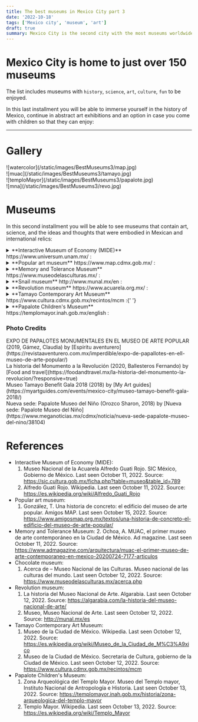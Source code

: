 ```yaml
---
title: The best museums in Mexico City part 3
date: '2022-10-18'
tags: ['Mexico city', 'museum', 'art']
draft: true
summary: Mexico City is the second city with the most museums worldwide.
---
```


# Mexico City is home to just over 150 museums

The list includes museums with `history`, `science`, `art`, `culture`, `fun` to be enjoyed.

In this last installment you will be able to immerse yourself in the history of Mexico, continue in abstract art exhibitions and an option in case you come with children so that they can enjoy:

---

# Gallery

<div className="flex flex-wrap -mx-2 overflow-hidden xl:-mx-2">
  <div className="my-1 px-2 w-full overflow-hidden xl:my-1 xl:px-2 xl:w-1/2">
    ![watercolor](/static/images/BestMuseums3/map.jpg)
  </div>
  <div className="my-1 px-2 w-full overflow-hidden xl:my-1 xl:px-2 xl:w-1/2">
    ![muac](/static/images/BestMuseums3/tamayo.jpg)
  </div>
  <div className="my-1 px-2 w-full overflow-hidden xl:my-1 xl:px-2 xl:w-1/2">
    ![temploMayor](/static/images/BestMuseums3/papalote.jpg)
  </div>
  <div className="my-1 px-2 w-full overflow-hidden xl:my-1 xl:px-2 xl:w-1/2">
    ![mna](/static/images/BestMuseums3/revo.jpg)
  </div>
</div>

# Museums

In this second installment you will be able to see museums that contain art, science, and the ideas and thoughts that were embodied in Mexican and international relics:

<details>
  <summary>**Interactive Museum of Economy (MIDE)** https://www.universum.unam.mx/ :</summary>
  <ul>
    <li type="square"> Context and history. . </li>
    <li type="square"> You will find inside. </li>- A) Permanent exhibition. The exhibitions are all
    related to science and technology. Exhibitions on physics, chemistry, water, the human body, the
    evolution of devices, a planetarium, among others. - B) Temporary exhibitions. There are at the
    moment exhibitions of dinosaurs and birds of the protected area of ​​the university.
    <li type="square"> How to arrive. </li>- A) By the metrobus station Centro Cultural
    Universitario (CCU) and walk. https://www.metrobus.cdmx.gob.mx/mapas-de-sistema/mapa-linea-1 -
    B) By the university metro and take route 3 of the pumabus.
    https://moovitapp.com/index/es-419/transporte_p%C3%BAblico-line-RUTA_3-Ciudad_de_Mexico-822-853996-207287-0
    <li type="square">
      {' '}
      Cost. The cost of general admission is 90 MXN/4.5 dls, for the planetarium it is 15 MXN/0.75 dls
      extra. For the exhibitions it is the same extra fee, and sometimes there are packages that include
      3 extra exhibitions (along with the planetarium) for 125 MXN/6.25 dls. You can buy the tickets
      [here](https://boletos.universum.unam.mx/).{' '}
    </li>
    <li type="square"> Open: Thursday to Sunday from 10 to 17. </li>
    <li type="square"> Level of Security: ⭐️⭐️⭐️⭐️⭐️ (4.3) </li>
    <li type="square">
      {' '}
      Guided tours. There are no guides in English :(, but a couple of people in some rooms speak it.
    </li>
    <li type="square"> What eat. </li>
    <li type="square"> Additional material. . </li>
  </ul>
</details>

<details>
  <summary>**Popular art museum** https://www.map.cdmx.gob.mx/ :</summary>
  <ul>
    <li type="square">
      {' '}
      Context and history. The museum in its history was built as a police and fire station almost one
      century ago, in a post-revolutionary Mexico. This building is influenced by Art Deco architecture,
      making it a building that stands out among the colonial buildings at the downtown.{' '}
    </li>
    <li type="square">
      {' '}
      You will find inside. The museum has a permanent exhibition on the art of Mexican traditions and
      representations from different parts of the country, which makes the museum a must-see if you want
      to learn more about one of the richest cultures in the world. Sometimes there are a couple of temporary
      exhibitions that are related to this Mexican folklore.{' '}
    </li>
    <li type="square">
      {' '}
      How to arrive. The museum is located a few blocks from the central alameda park, so you can get
      there by the trolleybus that leaves you at the next fine arts station or the Juarez metro or the
      metrobus on line 1 is also nearby. Check the editions previews of the best museums because the
      details are found.
    </li>
    <li type="square"> Cost. The cost is 60 MXN/3 dls. Sunday is free. Students is free. </li>
    <li type="square"> Open: Tuesday to Sunday from 10 to 18. </li>
    <li type="square"> Level of Security: ⭐️⭐️⭐️⭐️⭐️ (4.3) </li>
    <li type="square">
      {' '}
      Guided tours. They do art events or presentations in the mezzanine of the museum, so you should
      ask at the box office to schedule a tour in English.
    </li>
    <li type="square"> What eat.</li>
    <li type="square">
      {' '}
      Additional material. Most infographics are in English. The museum has internet.{' '}
    </li>
  </ul>
</details>

<details>
  <summary>**Memory and Tolerance Museum** https://www.museodelasculturas.mx/ :</summary>
  <ul>
    <li type="square">
      {' '}
      Context and history. Es un museo que se encuentra a un costado de la secretaria de Relaciones Exteriores.
      Es un museo que te hace pensar la calidad de humanos y de sociedad que somos, recapitulando los
      .{' '}
    </li>
    <li type="square"> You will find inside. .</li>- A) Permanet exhibition. The exhibitions that
    are permanent are related to the culture of China, Japan, Korea, Greece, Mesopotamia and Egypt.
    Many relics are brought from those parts of the world, and others are replicas made for the
    museum. It should be noted that it is the only museum in Latin America that houses exhibitions
    from those parts of the world. - B) Temporal exhibitions. In the same way, they are exhibitions
    from other parts of the world, but some are collaborations of other countries with Mexico,
    explaining the culture and relationship between the countries.
    <li type="square">
      {' '}
      How to arrive. Being so close to the main temple, it is also leaving the zocalo subway station.
    </li>
    <li type="square"> Cost. Admision is free. Not online tickets. </li>
    <li type="square"> Open: Tuesday to Sunday from 10 to 17. </li>
    <li type="square"> Level of Security: ⭐️⭐️⭐️⭐️⭐️ (4.5) </li>
    <li type="square"> Guided tours. .</li>
    <li type="square"> What eat. </li>
    <li type="square"> Additional material. There are no infographics in English :(.</li>
  </ul>
</details>

<details>
  <summary>**Snail museum** http://www.munal.mx/en :</summary>
  <ul>
    <li type="square"> Context and history. . </li>
    <li type="square">
      {' '}
      You will find inside. As I mentioned, it is a colonial building, and just by entering its walls
      and stairs, they have a baroque style, combined with the Mexican national symbols.
    </li>- A) Permanent exhibition. You will find exhibitions related to the past life of Mexico,
    mainly its markets, diet and foods that are the basis of our diet, its main avenues, and our
    uses and customs. - B) Temporary exhibitions. The museum is very large, so you will constantly
    find new exhibitions in different rooms, both national and international, like when you visited
    there was a telegraph exhibition.
    <li type="square"> How to arrive. </li>- A) By trolleybus at the Bellas Artes/Santa Veracruz
    stations.https://www.ste.cdmx.gob.mx/linea-1 - B) Coming out of the subway stations Bellas
    Artes/Allende. https://metro.cdmx.gob.mx/storage/app/media/red/plano_red19.pdf - C) By metrobus
    at the Bellas Artes/Museo Franz Mayer stations.
    https://www.metrobus.cdmx.gob.mx/mapas-de-sistema/mapa-linea-4
    <li type="square">
      {' '}
      Cost. Weekends 80 MXN/4 dls. Camera permit 5 MXN/0.25 dls dls. Not online tickets.{' '}
    </li>
    <li type="square"> Open: Tuesday to sunday from 10 to 17:30. </li>
    <li type="square"> Level of Security: ⭐️⭐️⭐️⭐️⭐️ (4) </li>
    <li type="square"> Guided tours. They do not have tours or infographics in English.</li>
    <li type="square"> What eat. </li>
    <li type="square"> Additional material. .</li>
  </ul>
</details>

<details>
  <summary> **Revolution museum** https://www.acuarela.org.mx/ : </summary>
  <ul>
    <li type="square"> Context and history. . </li>
    <li type="square"> You will find inside. </li>- A) Art Gallery. Here you will find very
    beautiful watercolor works by Russian artists from St. Petersburg. - B) House of Alfredo Guati
    Rojo. It begins with a recreation tour of codices from the archaeological ruins, and then with
    watercolors from the 18th to 20th centuries. Upstairs there is an international exhibition of
    countries like Costarica, Cuba, Italy, Japan, Denmark, USA. across the room you will find an
    exhibition of Mexican artists, painting landscapes. Watercolor is very detailed and sometimes
    even abstract. Finally, going downstairs, you will find a beautiful red Alfredo Guati
    collection, with landscapes, with people and with a touch of the language of symbols used by the
    Aztecs. - C) Garden. The garden has stone sculptures based on Aztec symbols. There are also
    workshops on how to paint in watercolor for children, do not hesitate to ask.
    <li type="square"> How to arrive. </li>- A) From Coyoacan downtown. Walk like a 20 minutes to
    the museum. - B) From Miguel Angel de Quevedo subway station. Walk like a 15 minutes.
    <li type="square">
      {' '}
      Cost. It's free, but accepts donations. The camera permit is 50 MXN/2.5 dls.
    </li>
    <li type="square"> Open: Tuesday to Sunday from 10 to 18.</li>
    <li type="square"> Level of Security: ⭐️⭐️⭐️⭐️⭐️ (4.5) </li>
    <li type="square">
      {' '}
      Guided tours. There are no guided tours but for 50 MXN/2.5 dls they give you a device with the
      guide in English of the different rooms.{' '}
    </li>
    <li type="square"> What eat. </li>
    <li type="square"> Additional material. </li>
  </ul>
</details>

<details>
  <summary>
    **Tamayo Contemporary Art Museum** https://www.cultura.cdmx.gob.mx/recintos/mcm :{' '}
  </summary>
  <ul>
    <li type="square"> Context and history. .</li>
    <li type="square"> You will find inside. </li>- A) Permanent exhibition. Exhibition of the
    evolution of Mexico City. This dates back to the origin of the Aztecs in the founding of the
    great empire of [Tenochtitlan](https://en.wikipedia.org/wiki/Tenochtitlan). - B) Temporary
    exhibitions. Temporary exhibitions may include exhibitions from other cities, but include Mexico
    City. They are exhibitions of what cities were like before, types of architecture, new trends in
    construction, among others.
    <li type="square">
      {' '}
      How to arrive. Leaving the Zocalo subway station, you can walk a couple of streets.
    </li>
    <li type="square">
      {' '}
      Cost. 38 MXN / 2 dollars. Sundays is Free. international students the admission is 19 MXN/1 dls.
      Not online tickets.{' '}
    </li>
    <li type="square"> Open: Tuesday to Sunday from 10 to 18. </li>
    <li type="square"> Level of Security: ⭐️⭐️⭐️⭐️⭐️ (4.5) </li>
    <li type="square">
      {' '}
      Guided tours. There is a tour of the museum in Spanish and English, it is every day that the museum
      opens at 13, but they recommend that you be there a little earlier, five minutes, to take the tour
      of what Mexico City was like before, if you do not arrive, it will be until next day. There are
      guides at all hours in English, but for this exhibition it is key to be at that moment.
    </li>
    <li type="square"> What eat.</li>
    <li type="square"> Additional material. There are no infographics in English :(. </li>
  </ul>
</details>

<details>
  <summary>**Papalote Children's Museum** https://templomayor.inah.gob.mx/english : </summary>
  <ul>
    <li type="square"> Context and history. .</li>
    <li type="square"> You will find inside. </li>- A) Topics. - i) [Archaeological
    ruins](https://en.wikipedia.org/wiki/Templo_Mayor) (yard). - ii) [Circular
    stone](https://en.wikipedia.org/wiki/Coyolxauhqui_Stone) of the goddess Coyolxauhqui. - iii)
    [Tzompantli](https://en.wikipedia.org/wiki/Tzompantli). A series of skulls that are intertwined
    on a wall. These skulls represented the sacrifices they made to their gods on the esplanade of
    the enclosure. Once dead, they were stacked here. - iv) [Aztec
    calendar](https://en.wikipedia.org/wiki/Aztec_calendar). It was discovered next to
    [Coatlicue](https://en.wikipedia.org/wiki/C%C5%8D%C4%81tl%C4%ABcue) on the corner where Hernán
    Cortés lived (Palacio Nacional), it was discovered in this area but this one is in the [Museum
    of Anthropology and History](/blog/bestMuseums1) - B) Permanent exhibition. The permanent
    exhibition is related to all the vestiges of the Aztec culture, mainly what was extracted from
    the ruins, but it also includes all their life, such as offerings, what their schools were like,
    the flora and fauna that surrounded them, as well as a couple of vestiges when they were
    conquered and carved in stone. - C) Temporary exhibitions. It is not very common, but short
    exhibits are brought in from other large archaeological ruins.
    <li type="square">
      {' '}
      How to arrive. Leaving the Zocalo subway station, you can walk a couple of streets.
    </li>
    <li type="square">
      {' '}
      Cost. 85 MXN / 4.25 dollars. Not online tickets. Admission for students is free. Sundays too, but
      only for foreigners residing in Mexico
    </li>
    <li type="square"> Open: Tuesday to Sunday from 9 to 17. </li>
    <li type="square"> Level of Security: ⭐️⭐️⭐️⭐️⭐️ (4.5) </li>
    <li type="square">
      {' '}
      Guided tours. There are guides outside the archaeological zone, but the tours are not cheap, it
      is more affordable for groups of people.{' '}
    </li>
    <li type="square"> What eat. </li>
    <li type="square">
      {' '}
      Additional material. Many infographics are in English, even when you first enter there is an information
      module that can give you a triptych with information about the place in English. Also in some rooms
      there are people who speak English and you can ask them a couple of things. In the official blog
      of the museum there are the guides for download in pdf and in English.
    </li>
  </ul>
</details>

### Photo Credits

<div>
  EXPO DE PAPALOTES MONUMENTALES EN EL MUSEO DE ARTE POPULAR (2019, Gámez, Claudia) by [Espiritu
  aventurero](https://revistaaventurero.com.mx/imperdible/expo-de-papallotes-en-ell-museo-de-arte-popular/)
</div>
<div>
  La historia del Monumento a la Revolución (2020, Ballesteros Fernando) by [Food and
  travel](https://foodandtravel.mx/la-historia-del-monumento-la-revolucion/?responsive=true)
</div>
<div>
  Museo Tamayo Benefit Gala 2018 (2018) by [My Art
  guides](https://myartguides.com/events/mexico-city/museo-tamayo-benefit-gala-2018/)
</div>
<div>
  Nueva sede: Papalote Museo del Niño (Orozco Sharon, 2018) by [Nueva sede: Papalote Museo del
  Niño](https://www.meganoticias.mx/cdmx/noticia/nueva-sede-papalote-museo-del-nino/38104)
</div>

# References

- Interactive Museum of Economy (MIDE):
  1. Museo Nacional de la Acuarela Alfredo Guati Rojo. SIC México, Gobierno de México. Last seen October 11, 2022. Source:
     https://sic.cultura.gob.mx/ficha.php?table=museo&table_id=789
  2. Alfredo Guati Rojo. Wikipedia. Last seen October 11, 2022. Source:
     https://es.wikipedia.org/wiki/Alfredo_Guati_Rojo
- Popular art museum:
  1. González, T. Una historia de concreto: el edificio del museo de arte popular. Amigos MAP. Last seen October 15, 2022. Source: https://www.amigosmap.org.mx/textos/una-historia-de-concreto-el-edificio-del-museo-de-arte-popular/
- Memory and Tolerance Museum: 2. Ochoa, A. MUAC, el primer museo de arte contemporáneo en la Ciudad de México. Ad magazine. Last seen October 11, 2022. Source: https://www.admagazine.com/arquitectura/muac-el-primer-museo-de-arte-contemporaneo-en-mexico-20200724-7177-articulos
- Chocolate museum:
  1. Acerca de – Museo Nacional de las Culturas. Museo nacional de las culturas del mundo. Last seen October 12, 2022. Source: https://www.museodelasculturas.mx/acerca.php
- Revolution museum:
  1. La historia del Museo Nacional de Arte. Algarabia. Last seen October 12, 2022. Source: https://algarabia.com/la-historia-del-museo-nacional-de-arte/
  2. Museo, Museo Nacional de Arte. Last seen October 12, 2022. Source: http://munal.mx/es
- Tamayo Contemporary Art Museum:
  1. Museo de la Ciudad de México. Wikipedia. Last seen October 12, 2022. Source: https://es.wikipedia.org/wiki/Museo_de_la_Ciudad_de_M%C3%A9xico
  2. Museo de la Ciudad de México. Secretaria de Cultura, gobierno de la Ciudad de México. Last seen October 12, 2022. Source: https://www.cultura.cdmx.gob.mx/recintos/mcm
- Papalote Children's Museum:
  1. Zona Arqueológica del Templo Mayor. Museo del Templo mayor, Instituto Nacional de Antropología e Historia. Last seen October 13, 2022. Source: https://templomayor.inah.gob.mx/historia/zona-arqueologica-del-templo-mayor
  2. Templo Mayor. Wikipedia. Last seen October 13, 2022. Source: https://es.wikipedia.org/wiki/Templo_Mayor
